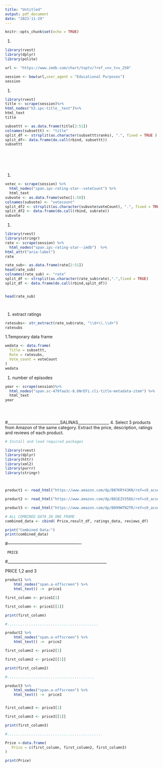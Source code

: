 ```yaml
---
title: "Untitled"
output: pdf_document
date: "2023-11-29"
---
```


```r
knitr::opts_chunk$set(echo = TRUE)
```

1.  

```r
library(rvest)
library(dplyr)
library(polite)

url <- "https://www.imdb.com/chart/toptv/?ref_=nv_tvv_250"

session <- bow(url,user_agent = "Educational Purposes")
session

```

1.  

```r
library(rvest)
title <- scrape(session)%>%
html_nodes("h3.ipc-title__text")%>%
html_text
title

subsettt <- as.data.frame(title[2:51])
colnames(subsettt) <- "title"
split_df <- strsplit(as.character(subsettt$ranks), ".", fixed = TRUE )
split_df<- data.frame(do.call(rbind, subsettt))
subsettt




  

```
1.
```r

votec <- scrape(session) %>%
  html_nodes("span.ipc-rating-star--voteCount") %>%
  html_text
subvote <- as.data.frame(votec[1:50])
colnames(subvote) <- "votecount"
split_df2 <- strsplit(as.character(subvote$voteCount), ".", fixed = TRUE )
split_df2 <- data.frame(do.call(rbind, subrate))
subvote

```


1.  

```r
library(rvest)
library(stringr)
rate <- scrape(session) %>%
  html_nodes("span.ipc-rating-star--imdb")  %>%
html_attr("aria-label")
rate

rate_sub<- as.data.frame(rate[2:51])
head(rate_sub)
colnames(rate_sub) <- "rate"
split_df <- strsplit(as.character(rate_sub$rate),".",fixed = TRUE)
split_df <- data.frame(do.call(rbind,split_df))


head(rate_sub)




```

1.  extract ratings

```r
ratesubs<- str_extract(rate_sub$rate, "\\d+\\.\\d+")
ratesubs

```
1.Temporary data frame
```r
wedata <- data.frame(
  Title = subsettt,
  Rate = ratesubs,
  Vote_count = voteCount
)
wedata
```
1. number of episodes
```r
year <- scrape(session)%>%
  html_nodes("span.sc-479faa3c-8.bNrEFi.cli-title-metadata-item") %>%
  html_text
year


  

```

#___________________________SALINAS________________
4. Select 3 products from Amazon of the same category. Extract the price, description, ratings and
reviews of each product.

```r
# Install and load required packages

library(rvest)
library(dplyr)
library(httr) 
library(xml2)
library(purrr)
library(stringr)



product1 <- read_html("https://www.amazon.com/dp/B07KRY43KN/ref=s9_acsd_al_bw_c2_x_2_i?pf_rd_m=ATVPDKIKX0DER&pf_rd_s=merchandised-search-4&pf_rd_r=GZGJJ856P8VPY486DVX2&pf_rd_t=101&pf_rd_p=b48f1b52-3d78-40aa-8e5b-0e5b1e8f2dba&pf_rd_i=21217035011")

product2 <- read_html("https://www.amazon.com/dp/B01EZV35QU/ref=s9_acsd_al_bw_c2_x_9_i?pf_rd_m=ATVPDKIKX0DER&pf_rd_s=merchandised-search-4&pf_rd_r=GZGJJ856P8VPY486DVX2&pf_rd_t=101&pf_rd_p=b48f1b52-3d78-40aa-8e5b-0e5b1e8f2dba&pf_rd_i=21217035011")

product3 <- read_html("https://www.amazon.com/dp/B099WTN2TR/ref=s9_acsd_al_bw_c2_x_6_i?pf_rd_m=ATVPDKIKX0DER&pf_rd_s=merchandised-search-4&pf_rd_r=GZGJJ856P8VPY486DVX2&pf_rd_t=101&pf_rd_p=b48f1b52-3d78-40aa-8e5b-0e5b1e8f2dba&pf_rd_i=21217035011")


```

```r
# ALL COMBINED DATA IN ONE FRAME
combined_data <- cbind( Price,result_df, ratings_data, reviews_df)

print("Combined Data:")
print(combined_data)
```


#----------------------------------------------------

     PRICE
#___________________________________________________


PRICE 1,2 and 3
```r
product1 %>% 
    html_nodes("span.a-offscreen") %>% 
    html_text() ->  price1

first_column <- price1[1]

first_column <- price1[[1]]

print(first_column)

#..........................................

product2 %>% 
    html_nodes("span.a-offscreen") %>% 
    html_text() ->  price2

first_column2 <- price2[1]

first_column2 <- price2[[1]]

print(first_column2) 

#........................................

product3 %>% 
    html_nodes("span.a-offscreen") %>% 
    html_text() ->  price3


first_column3 <- price3[1]

first_column3 <- price3[[1]]

print(first_column3) 

#............................................

Price <-data.frame(
   Price = c(first_column, first_column2, first_column3)
)

print(Price)


```

